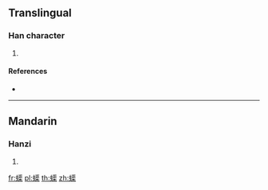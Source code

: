 {{character info/new}}
==Translingual==

===Han character===
{{Han char|rn=142|rad=虫|as=12|sn=18|four=51194|canj=LIESD}}

# {{defn|Han|sort=虫12}}

====References====
* {{Han ref|kx=1097.010|dkj=33585|dj=1561.260|hdz=42887.190|uh=87DD|ud=34781|bh=F0D1|bd=61649}}

----

==Mandarin==

===Hanzi===
{{cmn-hanzi|pin=[[qú]] ([[qu2]])|wg=ch'ü<sup>2</sup>}}

# {{defn|lang=cmn|sort=虫12}}

[[fr:蟝]]
[[pl:蟝]]
[[th:蟝]]
[[zh:蟝]]